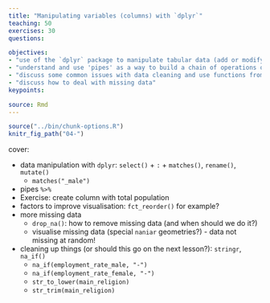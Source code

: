 ```yaml
---
title: "Manipulating variables (columns) with `dplyr`"
teaching: 50
exercises: 30
questions:

objectives: 
- "use of the `dplyr` package to manipulate tabular data (add or modify variables, select and rename columns)"
- "understand and use 'pipes' as a way to build a chain of operations on data"
- "discuss some common issues with data cleaning and use functions from the `stringr` package to help solve them"
- "discuss how to deal with missing data"
keypoints:

source: Rmd
---
```


```r
source("../bin/chunk-options.R")
knitr_fig_path("04-")
```

cover:

- data manipulation with `dplyr`: `select()` + `:` + `matches()`, `rename()`, `mutate()`
  - `matches("_male")`
- pipes `%>%`
- Exercise: create column with total population
- factors to improve visualisation: `fct_reorder()` for example?
- more missing data
  - `drop_na()`: how to remove missing data (and when should we do it?)
  - visualise missing data (special `naniar` geometries?) - data not missing at random!
- cleaning up things (or should this go on the next lesson?): `stringr`, `na_if()`
  - `na_if(employment_rate_male, "-")`
  - `na_if(employment_rate_female, "-")`
  - `str_to_lower(main_religion)`
  - `str_trim(main_religion)`


